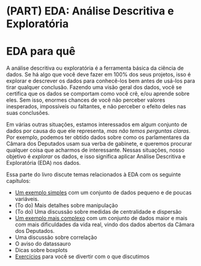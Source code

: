 # (PART) EDA: Análise Descritiva e Exploratória {-}

# EDA para quê

A análise descritiva ou exploratória é a ferramenta básica da ciência de dados. Se há algo que você deve fazer em 100% dos seus projetos, isso é explorar e descrever os dados para conhecê-los bem antes de usá-los para tirar qualquer conclusão. Fazendo uma visão geral dos dados, você se certifica que os dados se comportam como você crê, e/ou aprende sobre eles. Sem isso, enormes chances de você não perceber valores inesperados, impossíveis ou faltantes, e não perceber o efeito deles nas suas conclusões. 

Em várias outras situações, estamos interessados em algum conjunto de dados por causa do que ele representa, _mas não temos perguntas claras_. Por exemplo, podemos ter obtido dados sobre como os parlamentares da Câmara dos Deputados usam sua verba de gabinete, e queremos procurar qualquer coisa que acharmos de interessante. Nessas situações, nosso objetivo é _explorar_ os dados, e isso significa aplicar Análise Descritiva e Exploratória (EDA) nos dados. 

Essa parte do livro discute temas relacionados à EDA com os seguinte capítulos: 

* [Um exemplo simples](#ex-eda-simples) com um conjunto de dados pequeno e de poucas variáveis.
* (To do) Mais detalhes sobre manipulação
* (To do) Uma discussão sobre medidas de centralidade e dispersão
* [Um exemplo mais complexo](#eda-exemplo-maior) com um conjunto de dados maior e mais com mais dificuldades da vida real, vindo dos dados abertos da Câmara dos Deputados. 
* Uma discussão sobre correlação
* O aviso do datassauro
* Dicas sobre boxplots
* [Exercícios](#eda-exercicio) para você se divertir com o que discutimos

